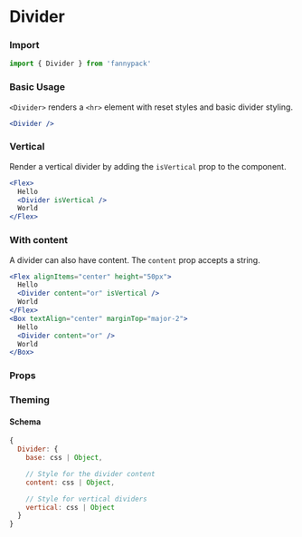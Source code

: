 
# Divider

### Import

```jsx
import { Divider } from 'fannypack'
```

### Basic Usage

`<Divider>` renders a `<hr>` element with reset styles and basic divider styling.

```.jsx
<Divider />
```

### Vertical

Render a vertical divider by adding the `isVertical` prop to the component.

```.jsx
<Flex>
  Hello
  <Divider isVertical />
  World
</Flex>
```

### With content

A divider can also have content. The `content` prop accepts a string.

```.jsx
<Flex alignItems="center" height="50px">
  Hello
  <Divider content="or" isVertical />
  World
</Flex>
<Box textAlign="center" marginTop="major-2">
  Hello
  <Divider content="or" />
  World
</Box>
```

### Props

<PropsTable component={Divider} />

### Theming

#### Schema

```jsx
{
  Divider: {
    base: css | Object,

    // Style for the divider content
    content: css | Object,

    // Style for vertical dividers
    vertical: css | Object
  }
}
```
